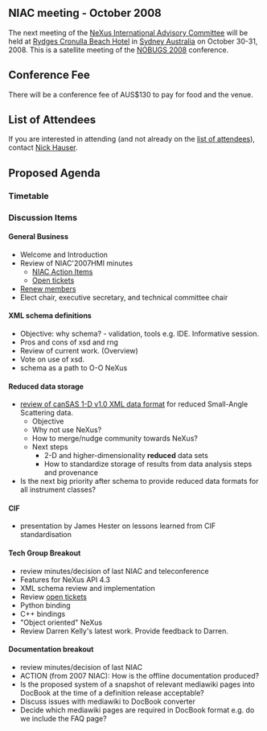 == NIAC meeting - October 2008 ==

The next meeting of the [[NIAC|NeXus International Advisory Committee]] will be held at [http://www.rydges.com/hotel/0/RNCRON/Rydges-Cronulla-Sydney.htm Rydges Cronulla Beach Hotel] in [http://www.sydneyaustralia.com/en/ Sydney Australia] on October 30-31, 2008. This is a satellite meeting of the [http://www.nbi.ansto.gov.au/cgi-bin/nobugs2008/overview.ws3 NOBUGS 2008] conference.

==Conference Fee==

There will be a conference fee of AUS$130 to pay for food and the venue.

==List of Attendees==

If you are interested in attending (and not already on the [[NIAC2008_attendees|list of attendees]]), contact [[User:Nick Hauser|Nick Hauser]].

==Proposed Agenda==

=== Timetable ===

=== Discussion Items ===
==== General Business ====
* Welcome and Introduction 
* Review of NIAC'2007HMI minutes
** [[NIACActionItems|NIAC Action Items]]
** [http://trac.nexusformat.org/definitions/report/3 Open tickets]
* [[Membership Dates|Renew members]]
* Elect chair, executive secretary, and technical committee chair

==== XML schema definitions ====
* Objective: why schema? - validation, tools e.g. IDE. Informative session. 
* Pros and cons of xsd and rng
* Review of current work. (Overview)
* Vote on use of xsd.
* schema as a path to O-O NeXus  

==== Reduced data storage ====
* [http://www.smallangles.net/wgwiki/index.php/cansas1d_documentation review of canSAS 1-D v1.0 XML data format] for reduced Small-Angle Scattering data.
** Objective
** Why not use NeXus?
** How to merge/nudge community towards NeXus?
** Next steps
*** 2-D and higher-dimensionality '''reduced''' data sets
*** How to standardize storage of results from data analysis steps and provenance
* Is the next big priority after schema to provide reduced data formats for all instrument classes?

==== CIF ====
* presentation by James Hester on lessons learned from CIF standardisation

==== Tech Group Breakout ====
* review minutes/decision of last NIAC and teleconference
* Features for NeXus API 4.3
* XML schema review and implementation
* Review [http://trac.nexusformat.org/code/report/3 open tickets]
* Python binding
* C++ bindings
* "Object oriented" NeXus
* Review Darren Kelly's latest work. Provide feedback to Darren.

==== Documentation breakout ====
* review minutes/decision of last NIAC 
* ACTION (from 2007 NIAC): How is the offline documentation produced?
* Is the proposed system of a snapshot of relevant mediawiki pages into DocBook at the time of a definition release acceptable? 
* Discuss issues with mediawiki to DocBook converter
* Decide which mediawiki pages are required in DocBook format e.g. do we include the FAQ page?